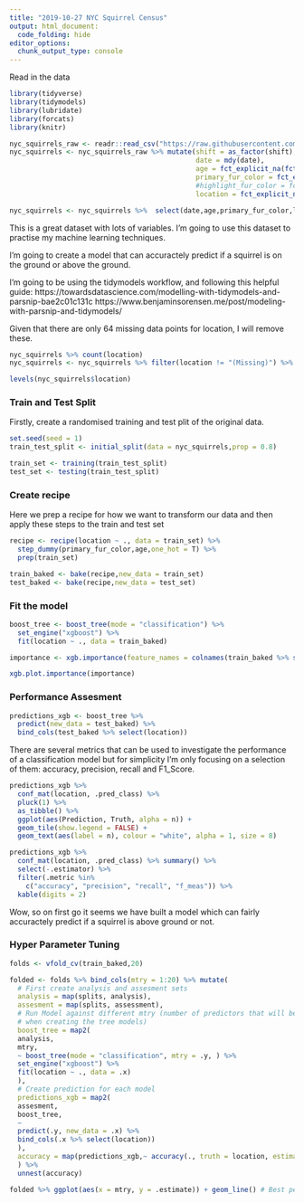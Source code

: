 ```yaml
---
title: "2019-10-27 NYC Squirrel Census"
output: html_document:
  code_folding: hide
editor_options: 
  chunk_output_type: console
---
```


Read in the data
```r
library(tidyverse)
library(tidymodels)
library(lubridate)
library(forcats)
library(knitr)
```


```r
nyc_squirrels_raw <- readr::read_csv("https://raw.githubusercontent.com/rfordatascience/tidytuesday/master/data/2019/2019-10-29/nyc_squirrels.csv")
nyc_squirrels <- nyc_squirrels_raw %>% mutate(shift = as_factor(shift),
                                              date = mdy(date),
                                              age = fct_explicit_na(fct_relevel(age,"Juvenile")),
                                              primary_fur_color = fct_explicit_na(primary_fur_color),
                                              #highlight_fur_color = fct_explicit_na(highlight_fur_color))
                                              location = fct_explicit_na(fct_relevel(location,"Ground Plane")))

nyc_squirrels <- nyc_squirrels %>%  select(date,age,primary_fur_color,location,running,chasing,climbing,eating,foraging, kuks,tail_flags,approaches,indifferent,runs_from)

```

This is a great dataset with lots of variables. I'm going to use this dataset to practise my machine learning techniques.

I'm going to create a model that can accuractely predict if a squirrel is on the ground or above the ground.

I'm going to be using the tidymodels workflow, and following this helpful guide:
https://towardsdatascience.com/modelling-with-tidymodels-and-parsnip-bae2c01c131c
https://www.benjaminsorensen.me/post/modeling-with-parsnip-and-tidymodels/

Given that there are only 64 missing data points for location, I will remove these.
```r
nyc_squirrels %>% count(location)
nyc_squirrels <- nyc_squirrels %>% filter(location != "(Missing)") %>% droplevels()

levels(nyc_squirrels$location)
```

### Train and Test Split

Firstly, create a randomised training and test plit of the original data.
```r
set.seed(seed = 1) 
train_test_split <- initial_split(data = nyc_squirrels,prop = 0.8)

train_set <- training(train_test_split)
test_set <- testing(train_test_split)

```

### Create recipe
Here we prep a recipe for how we want to transform our data and then apply these steps to the train and test set
```r
recipe <- recipe(location ~ ., data = train_set) %>% 
  step_dummy(primary_fur_color,age,one_hot = T) %>% 
  prep(train_set)

train_baked <- bake(recipe,new_data = train_set)
test_baked <- bake(recipe,new_data = test_set)
```

### Fit the model
```r
boost_tree <- boost_tree(mode = "classification") %>% 
  set_engine("xgboost") %>% 
  fit(location ~ ., data = train_baked)

importance <- xgb.importance(feature_names = colnames(train_baked %>% select(-location)),model = boost_tree$fit)

xgb.plot.importance(importance)
```

### Performance Assesment
```r
predictions_xgb <- boost_tree %>% 
  predict(new_data = test_baked) %>% 
  bind_cols(test_baked %>% select(location))
```
There are several metrics that can be used to investigate the performance of a classification model but for simplicity I’m only focusing on a selection of them: accuracy, precision, recall and F1_Score.

```r
predictions_xgb %>%
  conf_mat(location, .pred_class) %>%
  pluck(1) %>%
  as_tibble() %>%
  ggplot(aes(Prediction, Truth, alpha = n)) +
  geom_tile(show.legend = FALSE) +
  geom_text(aes(label = n), colour = "white", alpha = 1, size = 8)
```


```r
predictions_xgb %>%
  conf_mat(location, .pred_class) %>% summary() %>% 
  select(-.estimator) %>%
  filter(.metric %in%
    c("accuracy", "precision", "recall", "f_meas")) %>%
  kable(digits = 2)
```

Wow, so on first go it seems we have built a model which can fairly accuractely predict if a squirrel is above ground or not.

### Hyper Parameter Tuning

```r
folds <- vfold_cv(train_baked,20)

folded <- folds %>% bind_cols(mtry = 1:20) %>% mutate(
  # First create analysis and assesment sets
  analysis = map(splits, analysis),
  assesment = map(splits, assessment),
  # Run Model against different mtry (number of predictors that will be randomly sampled at each split
  # when creating the tree models)
  boost_tree = map2(
  analysis,
  mtry,
  ~ boost_tree(mode = "classification", mtry = .y, ) %>%
  set_engine("xgboost") %>%
  fit(location ~ ., data = .x)
  ),
  # Create prediction for each model
  predictions_xgb = map2(
  assesment,
  boost_tree,
  ~
  predict(.y, new_data = .x) %>%
  bind_cols(.x %>% select(location))
  ),
  accuracy = map(predictions_xgb,~ accuracy(., truth = location, estimate = .pred_class))
  ) %>% 
  unnest(accuracy)

folded %>% ggplot(aes(x = mtry, y = .estimate)) + geom_line() # Best performance is mtry = 19 then 6 then 1
           
```



